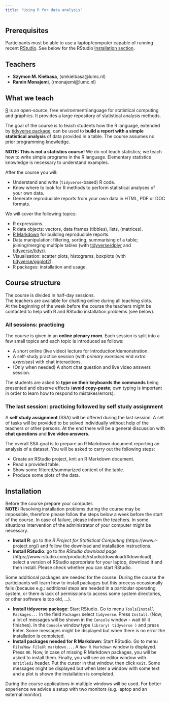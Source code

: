 ```yaml
---
title: "Using R for data analysis"
---
```


## Prerequisites

Participants must be able to use a laptop/computer capable of running recent 
[RStudio](https://www.rstudio.com/products/rstudio/). See below for the RStudio [Installation section](#installation).

## Teachers

- **Szymon M. Kiełbasa**, (smkielbasa@lumc.nl)
- **Ramin Monajemi**, (rmonajemi@lumc.nl)

## What we teach

[R](https://www.r-project.org/) is an open-source, free environment/language for statistical computing and graphics. It provides a large repository of statistical analysis methods. 

The goal of the course is to teach students how the R language, extended by [tidyverse package](https://www.tidyverse.org), can be used to **build a report with a simple statistical analysis** of data provided in a table. The course assumes no prior programming knowledge. 

**NOTE: This is not a statistics course!** We do not teach statistics; we teach how to write simple programs
in the R language. Elementary statistics knowledge is necessary to understand examples.

After the course you will:

- Understand and write (`tidyverse`-based) R code.
- Know where to look for R methods to perform statistical analyses of your own data.
- Generate reproducible reports from your own data in HTML, PDF or DOC formats.

We will cover the following topics:

- R expressions.
- R data objects: vectors, data frames (tibbles), lists, (matrices).
- [R Markdown](http://rmarkdown.rstudio.com/) for building reproducible reports.
- Data manipulation: filtering, sorting, summarising of a table; joining/merging multiple tables (with [tidyverse/dplyr](https://dplyr.tidyverse.org/) and [tidyverse/tidyr](https://tidyr.tidyverse.org/)).
- Visualisation: scatter plots, histograms, boxplots (with [tidyverse/ggplot2](https://ggplot2.tidyverse.org/)).
- R packages: installation and usage.

## Course structure

The course is divided in half-day sessions.  
The teachers are available for chatting online during all teaching slots.  
At the beginning of the week before the course the teachers might be contacted to help with R and RStudio installation problems (see below).

### All sessions: practicing

The course is given in an **online plenary room**. Each session is split into a
few small topics and each topic is introduced as follows:

- A short online (live video) lecture for introduction/demonstration.
- A self-study practice session (with *primary exercises* end *extra exercises*) with chat interactions.
- (Only when needed) A short chat question and live video answers session.

The students are asked to **type on their keyboards the commands** being presented and observe 
effects (**avoid copy-paste**; own typing is important in order to learn 
how to respond to mistakes/errors).   

### The last session: practicing followed by self study assignment

A **self study assignment** (SSA) will be offered during the last session. 
A set of tasks will be provided to be solved individually without help of the teachers or other persons. 
At the end there will be a general discussion with **chat questions** and **live video answers**.

The overall SSA goal is to prepare an R Markdown document reporting an analysis of a dataset.
You will be asked to carry out the following steps:

- Create an RStudio project, knit an R Markdown document.
- Read a provided table.
- Show some filtered/summarized content of the table.
- Produce some plots of the data.

## Installation

Before the course prepare your computer.  
**NOTE:** Resolving installation problems during the course may be impossible, 
therefore please follow the steps below a week before the start of the course.
In case of failure, please inform the teachers. In some situations intervention
of the administrator of your computer might be necessary.

- **Install R**: go to *the R Project for Statistical Computing* (https://www.r-project.org/) and follow the download and installation instructions.
- **Install RStudio**: go to *the RStudio download page* (https://www.rstudio.com/products/rstudio/download/#download), select a version of RStudio appropriate for your laptop, download it and then install. Please check whether you can start RStudio.

Some additional packages are needed for the course.
During the course the participants will learn how to install packages but this process occasionally fails (because e.g.: additional steps are needed in a particular operating system, or there is lack of permissions to access some system directories, or other software is too old, ...).

- **Install tidyverse package**: Start RStudio. Go to menu `Tools`/`Install Packages...` In the field `Packages` select `tidyverse`. Press `Install`. (Now, a lot of messages will be shown in the `Console` window - wait till it finishes). In the `Console` window type `library( tidyverse )` and press Enter. Some messages might be displayed but when there is no error the installation is completed.
- **Install packages needed for R Markdown**: Start RStudio. Go to menu `File`/`New File`/`R markdown...`. A `New R Markdown` window is displayed. Press `OK`. Now, in case of missing R Markdown packages, you will be asked to install them. Finally, you will see an editor window with `Untitled1` header. Put the cursor in that window, then click `Knit`. Some messages might be displayed but when later a window with some text and a plot is shown the installation is completed.

During the course applications in multiple windows will be used.
For better experience we advice a setup with two monitors (e.g. laptop and an external monitor).
